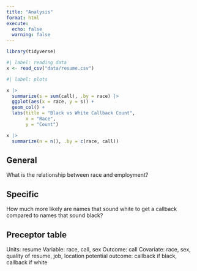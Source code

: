 ```yaml
---
title: "Analysis"
format: html
execute:
  echo: false
  warning: false
---
```


```r
library(tidyverse)
```

```r
#| label: reading data
x <- read_csv("data/resume.csv")

```

```r
#| label: plots

x |>
  summarize(s = sum(call), .by = race) |>
  ggplot(aes(x = race, y = s)) +
  geom_col() +
  labs(title = "Black vs White Callback Count",
       x = "Race",
       y = "Count")

x |>
  summarize(n = n(), .by = c(race, call))
```


## General

What is the relationship between race and employment?

## Specific

How much more likely are names that sound white to get a callback compared to names that sound black?

## Preceptor table
Units: resume
Variable: race, call, sex
Outcome: call
Covariate: race, sex, quality of resume, job, location
potential outcome: callback if black, callback if white

